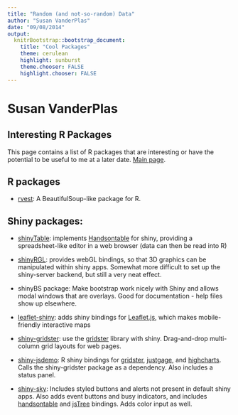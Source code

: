 ```yaml
---
title: "Random (and not-so-random) Data"
author: "Susan VanderPlas"
date: "09/08/2014"
output:
  knitrBootstrap::bootstrap_document:
    title: "Cool Packages"
    theme: cerulean
    highlight: sunburst
    theme.chooser: FALSE
    highlight.chooser: FALSE
---
```

<div class="jumbotron">
<h1> Susan VanderPlas </h1>
<h2> Interesting R Packages </h2>
This page contains a list of R packages that are interesting or have the potential to be useful to me at a later date.
[Main page](index.html).
</div>


## R packages

- [rvest](https://github.com/hadley/rvest): A BeautifulSoup-like package for R. 


## Shiny packages: 
- [shinyTable](https://github.com/trestletech/shinyTable): implements [Handsontable](http://handsontable.com/) for shiny, providing a spreadsheet-like editor in a web browser (data can then be read into R)

- [shinyRGL](https://github.com/trestletech/shinyRGL): provides webGL bindings, so that 3D graphics can be manipulated within shiny apps. Somewhat more difficult to set up the shiny-server backend, but still a very neat effect. 

- shinyBS package: Make bootstrap work nicely with Shiny and allows modal windows that are overlays. Good for documentation - help files show up elsewhere. 

- [leaflet-shiny](https://github.com/jcheng5/leaflet-shiny): adds shiny bindings for [Leaflet.js](http://leafletjs.com/), which makes mobile-friendly interactive maps

- [shiny-gridster](https://github.com/wch/shiny-gridster): use the [gridster](http://gridster.net/) library with shiny. Drag-and-drop multi-column grid layouts for web pages. 

- [shiny-jsdemo](https://github.com/wch/shiny-jsdemo): R shiny bindings for [gridster](http://gridster.net/), [justgage](http://justgage.com/), and [highcharts](http://www.highcharts.com/). Calls the shiny-gridster package as a dependency. Also includes a status panel. 

- [shiny-sky](https://github.com/AnalytixWare/ShinySky): Includes styled buttons and alerts not present in default shiny apps. Also adds event buttons and busy indicators, and includes [handsontable](http://handsontable.com/) and [jsTree](http://www.jstree.com/) bindings. Adds color input as well. 
